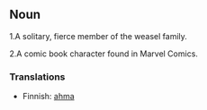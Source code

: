 ==Noun==

1.A solitary, fierce member of the weasel family.

2.A comic book character found in Marvel Comics.

===Translations===

*Finnish: [[ahma]]